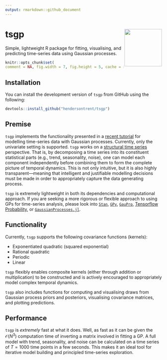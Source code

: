 ```yaml
---
output: rmarkdown::github_document
---
```


# tsgp <img src="man/figures/logo.png" align="right" width="120" />

Simple, lightweight R package for fitting, visualising, and predicting time-series data using Gaussian processes.

```r
knitr::opts_chunk$set(
comment = NA, fig.width = 7, fig.height = 5, cache = FALSE)
```

## Installation

You can install the development version of `tsgp` from GitHub using the following:

```r
devtools::install_github("hendersontrent/tsgp")
```

## Premise

`tsgp` implements the functionality presented in a [recent tutorial](https://hendersontrent.github.io/posts/2024/05/gaussian-process-time-series/) for modelling time-series data with Gaussian processes. Currently, only the univariate setting is supported. `tsgp` works on a [structural time series](https://www.sciencedirect.com/science/article/abs/pii/S0169716105800458) perspective. That is, by decomposing a time series into its constituent statistical parts (e.g., trend, seasonality, noise), one can model each component independently before combining them to form the complete picture of temporal dynamics. This is not only intuitive, but it is also highly transparent---meaning that intelligent and justifiable modelling decisions must be made in order to appropriately capture the data generating process.

`tsgp` is extremely lightweight in both its dependencies and computational approach. If you are seeking a more rigorous or flexible approach to using GPs for time-series analysis, please look into [`Stan`](https://mc-stan.org), [`GPy`](https://gpy.readthedocs.io/en/deploy/), [`GauPro`](https://github.com/CollinErickson/GauPro), [Tensorflow Probability](https://www.tensorflow.org/probability), or [`GaussianProcesses.jl`](https://github.com/STOR-i/GaussianProcesses.jl).

## Functionality

Currently, `tsgp` supports the following covariance functions (kernels):

* Exponentiated quadratic (squared exponential)
* Rational quadratic
* Periodic
* Linear

`tsgp` flexibly enables composite kernels (either through addition or multiplication) to be constructed and is actively encouraged to appropriately model complex temporal dynamics.

`tsgp` also includes functions for computing and visualising draws from Gaussian process priors and posteriors, visualising covariance matrices, and plotting predictions.

## Performance

`tsgp` is *extremely* fast at what it does. Well, as fast as it can be given the $\mathcal{O}(N^{3})$ computation time of inverting a matrix involved in fitting a GP. A full model with trend, seasonality, and noise can be calculated on a time series of $T = 1000$ time points in a few seconds. This makes it an ideal tool for iterative model building and principled time-series exploration.

